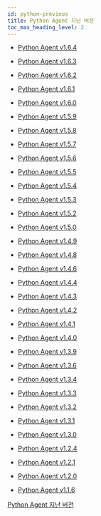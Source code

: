 ```yaml
---
id: python-previous
title: Python Agent 지난 버전
toc_max_heading_level: 2
---
```


* [Python Agent v1.6.4](python-1_6_4)

* [Python Agent v1.6.3](python-1_6_3)

* [Python Agent v1.6.2](python-1_6_2)

* [Python Agent v1.6.1](python-1_6_1)

* [Python Agent v1.6.0](python-1_6_0)

* [Python Agent v1.5.9](python-1_5_9)

* [Python Agent v1.5.8](python-1_5_8)

* [Python Agent v1.5.7](python-1_5_7)

* [Python Agent v1.5.6](python-1_5_6)

* [Python Agent v1.5.5](python-1_5_5)

* [Python Agent v1.5.4](python-1_5_4)

* [Python Agent v1.5.3](python-1_5_3)

* [Python Agent v1.5.2](python-1_5_2)

* [Python Agent v1.5.0](python-1_5_0)

* [Python Agent v1.4.9](python-1_4_9)

* [Python Agent v1.4.8](python-1_4_8)

* [Python Agent v1.4.6](python-1_4_6)

* [Python Agent v1.4.4](python-1_4_4)

* [Python Agent v1.4.3](python-1_4_3)

* [Python Agent v1.4.2](python-1_4_2)

* [Python Agent v1.4.1](python-1_4_1)

* [Python Agent v1.4.0](python-1_4_0)

* [Python Agent v1.3.9](python-1_3_9)

* [Python Agent v1.3.6](python-1_3_6)

* [Python Agent v1.3.4](python-1_3_4)

* [Python Agent v1.3.3](python-1_3_3)

* [Python Agent v1.3.2](python-1_3_2)

* [Python Agent v1.3.1](python-1_3_1)

* [Python Agent v1.3.0](python-1_3_0)

* [Python Agent v1.2.4](python-1_2_4)

* [Python Agent v1.2.1](python-1_2_1)

* [Python Agent v1.2.0](python-1_2_0)

* [Python Agent v1.1.6](python-1_1_6)

[Python Agent 지난 버전](https://pypi.org/project/whatap-python/1.4.8/#history)